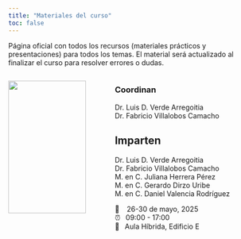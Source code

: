 ```yaml
---
title: "Materiales del curso"
toc: false
---
```


Página oficial con todos los recursos (materiales prácticos y presentaciones) para todos los temas. El material será actualizado al finalizar el curso para resolver errores o dudas.


::: columns
::: {.column width="40%"}
![](presentaciones/imgs/flyercurso.jpeg){width="90%"}
:::

::: {.column width="60%"}

### Coordinan
Dr. Luis D. Verde Arregoitia  
Dr. Fabricio Villalobos Camacho

## Imparten

Dr. Luis D. Verde Arregoitia  
Dr. Fabricio Villalobos Camacho  
M. en C. Juliana Herrera Pérez  
M. en C. Gerardo Dirzo Uribe  
M. en C. Daniel Valencia Rodríguez


<span class='code'>📆 &ensp; 26-30 de mayo, 2025</span>\
<span class='code'>⏰ &ensp;09:00 - 17:00</span>\
<span class='code'>🏨 &ensp;Aula Híbrida, Edificio E</span>\

:::
:::

